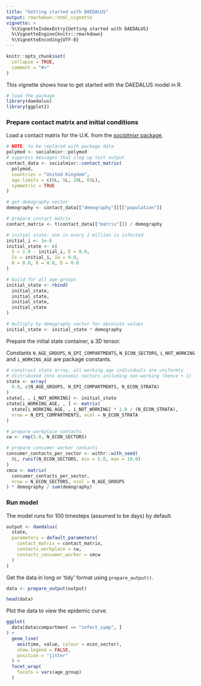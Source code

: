 ```yaml
---
title: "Getting started with DAEDALUS"
output: rmarkdown::html_vignette
vignette: >
  %\VignetteIndexEntry{Getting started with DAEDALUS}
  %\VignetteEngine{knitr::rmarkdown}
  %\VignetteEncoding{UTF-8}
---
```


```r
knitr::opts_chunk$set(
  collapse = TRUE,
  comment = "#>"
)
```

This vignette shows how to get started with the DAEDALUS model in R.

```r
# load the package
library(daedalus)
library(ggplot2)
```

### Prepare contact matrix and initial conditions

Load a contact matrix for the U.K. from the [_socialmixr_ package](https://cran.r-project.org/package=socialmixr).

```r
# NOTE: to be replaced with package data
polymod <- socialmixr::polymod
# suppress messages that clog up test output
contact_data <- socialmixr::contact_matrix(
  polymod,
  countries = "United Kingdom",
  age.limits = c(0L, 5L, 20L, 65L),
  symmetric = TRUE
)

# get demography vector
demography <- contact_data[["demography"]][["population"]]

# prepare contact matrix
contact_matrix <- t(contact_data[["matrix"]]) / demography

# initial state: one in every 1 million is infected
initial_i <- 1e-6
initial_state <- c(
  S = 1.0 - initial_i, E = 0.0,
  Is = initial_i, Ia = 0.0,
  H = 0.0, R = 0.0, D = 0.0
)

# build for all age groups
initial_state <- rbind(
  initial_state,
  initial_state,
  initial_state,
  initial_state
)

# multiply by demography vector for absolute values
initial_state <- initial_state * demography
```

Prepare the initial state container, a 3D tensor.

Constants `N_AGE_GROUPS`, `N_EPI_COMPARTMENTS`, `N_ECON_SECTORS`, `i_NOT_WORKING` and `i_WORKING_AGE` are package constants.

```r
# construct state array, all working age individuals are uniformly
# distributed into economic sectors including non-working (hence + 1)
state <- array(
  0.0, c(N_AGE_GROUPS, N_EPI_COMPARTMENTS, N_ECON_STRATA)
)
state[, , i_NOT_WORKING] <- initial_state
state[i_WORKING_AGE, , ] <- matrix(
  state[i_WORKING_AGE, , i_NOT_WORKING] * 1.0 / (N_ECON_STRATA),
  nrow = N_EPI_COMPARTMENTS, ncol = N_ECON_STRATA
)

# prepare workplace contacts
cw <- rep(5.0, N_ECON_SECTORS)

# prepare consumer worker contacts
consumer_contacts_per_sector <- withr::with_seed(
  0L, runif(N_ECON_SECTORS, min = 5.0, max = 10.0)
)
cmcw <- matrix(
  consumer_contacts_per_sector,
  nrow = N_ECON_SECTORS, ncol = N_AGE_GROUPS
) * demography / sum(demography)
```

### Run model

The model runs for 100 timesteps (assumed to be days) by default.

```r
output <- daedalus(
  state,
  parameters = default_parameters(
    contact_matrix = contact_matrix,
    contacts_workplace = cw,
    contacts_consumer_worker = cmcw
  )
)
```

Get the data in long or 'tidy' format using `prepare_output()`.

```r
data <- prepare_output(output)

head(data)
```

Plot the data to view the epidemic curve.

```r
ggplot(
  data[data$compartment == "infect_symp", ]
) +
  geom_line(
    aes(time, value, colour = econ_sector),
    show.legend = FALSE,
    position = "jitter"
  ) +
  facet_wrap(
    facets = vars(age_group)
  )
```
